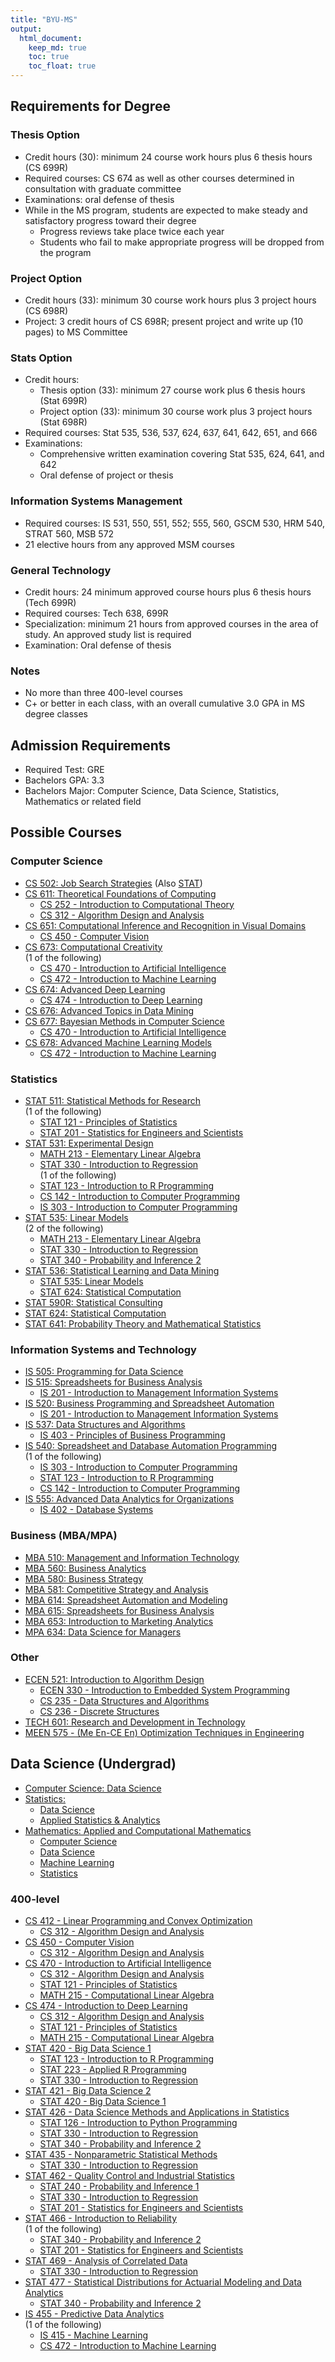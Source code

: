 ```yaml
---
title: "BYU-MS"
output: 
  html_document:
    keep_md: true
    toc: true
    toc_float: true
---
```


## Requirements for Degree

### Thesis Option

* Credit hours (30): minimum 24 course work hours plus 6 thesis hours (CS 699R)
* Required courses: CS 674 as well as other courses determined in consultation with graduate committee
* Examinations: oral defense of thesis
* While in the MS program, students are expected to make steady and satisfactory progress toward their degree 
  + Progress reviews take place twice each year
  + Students who fail to make appropriate progress will be dropped from the program

### Project Option

* Credit hours (33): minimum 30 course work hours plus 3 project hours (CS 698R)
* Project: 3 credit hours of CS 698R; present project and write up (10 pages) to MS Committee

### Stats Option

* Credit hours: 
  + Thesis option (33): minimum 27 course work plus 6 thesis hours (Stat 699R)
  + Project option (33): minimum 30 course work plus 3 project hours (Stat 698R)
* Required courses: Stat 535, 536, 537, 624, 637, 641, 642, 651, and 666 
* Examinations: 
  + Comprehensive written examination covering Stat 535, 624, 641, and 642 
  + Oral defense of project or thesis

### Information Systems Management

* Required courses: IS 531, 550, 551, 552; 555, 560, GSCM 530, HRM 540, STRAT 560, MSB 572 
* 21 elective hours from any approved MSM courses 
 
### General Technology

* Credit hours: 24 minimum approved course hours plus 6 thesis hours (Tech 699R)
* Required courses: Tech 638, 699R
* Specialization: minimum 21 hours from approved courses in the area of study. An approved study list is required
* Examination: Oral defense of thesis

### Notes

* No more than three 400-level courses
* C+ or better in each class, with an overall cumulative 3.0 GPA in MS degree classes

## Admission Requirements

* Required Test: GRE
* Bachelors GPA: 3.3
* Bachelors Major: Computer Science, Data Science, Statistics, Mathematics or related field

## Possible Courses

### Computer Science

* [CS 502: Job Search Strategies](https://gradstudies.byu.edu/course/job-search-strategies)  (Also [STAT](https://gradstudies.byu.edu/course/job-search-strategies-4))
* [CS 611: Theoretical Foundations of Computing](https://gradstudies.byu.edu/course/theoretical-foundations-computing)
  + [CS 252 - Introduction to Computational Theory](https://catalog.byu.edu/physical-and-mathematical-sciences/computer-science/introduction-computational-theory)
  + [CS 312 - Algorithm Design and Analysis](https://catalog.byu.edu/physical-and-mathematical-sciences/computer-science/algorithm-design-and-analysis)
* [CS 651: Computational Inference and Recognition in Visual Domains](https://gradstudies.byu.edu/course/computational-inference-and-recognition-visual-domains)  
  + [CS 450 - Computer Vision](https://catalog.byu.edu/physical-and-mathematical-sciences/computer-science/computer-vision)
* [CS 673: Computational Creativity](https://gradstudies.byu.edu/course/computational-creativity)    
  (1 of the following)
  + [CS 470 - Introduction to Artificial Intelligence](https://catalog.byu.edu/physical-and-mathematical-sciences/computer-science/introduction-artificial-intelligence)
  + [CS 472 - Introduction to Machine Learning](https://catalog.byu.edu/physical-and-mathematical-sciences/computer-science/introduction-machine-learning)
* [CS 674: Advanced Deep Learning](https://gradstudies.byu.edu/course/advanced-deep-learning)    
  + [CS 474 - Introduction to Deep Learning](https://catalog.byu.edu/physical-and-mathematical-sciences/computer-science/introduction-deep-learning)
* [CS 676: Advanced Topics in Data Mining](https://gradstudies.byu.edu/course/advanced-topics-data-mining)
* [CS 677: Bayesian Methods in Computer Science](https://gradstudies.byu.edu/course/bayesian-methods-computer-science)
  + [CS 470 - Introduction to Artificial Intelligence](https://catalog.byu.edu/physical-and-mathematical-sciences/computer-science/introduction-artificial-intelligence)
* [CS 678: Advanced Machine Learning Models](https://gradstudies.byu.edu/course/advanced-machine-learning-models)    
  + [CS 472 - Introduction to Machine Learning](https://catalog.byu.edu/physical-and-mathematical-sciences/computer-science/introduction-machine-learning)

### Statistics

* [STAT 511: Statistical Methods for Research](https://gradstudies.byu.edu/course/statistical-methods-research-1)    
  (1 of the following)
  + [STAT 121 - Principles of Statistics](https://catalog.byu.edu/physical-and-mathematical-sciences/statistics/principles-of-statistics)
  + [STAT 201 - Statistics for Engineers and Scientists](https://catalog.byu.edu/physical-and-mathematical-sciences/statistics/statistics-engineers-and-scientists)
* [STAT 531: Experimental Design](https://gradstudies.byu.edu/course/experimental-design)
   + [MATH 213 - Elementary Linear Algebra](https://catalog.byu.edu/physical-and-mathematical-sciences/mathematics/elementary-linear-algebra-0)
   + [STAT 330 - Introduction to Regression](https://catalog.byu.edu/physical-and-mathematical-sciences/statistics/introduction-regression)    
     (1 of the following)
   + [STAT 123 - Introduction to R Programming](https://catalog.byu.edu/physical-and-mathematical-sciences/statistics/introduction-r-programming)
   + [CS 142 - Introduction to Computer Programming](https://catalog.byu.edu/physical-and-mathematical-sciences/computer-science/introduction-computer-programming)
   + [IS 303 - Introduction to Computer Programming](https://catalog.byu.edu/business/information-systems/introduction-computer-programming)
* [STAT 535: Linear Models](https://gradstudies.byu.edu/course/linear-models)    
  (2 of the following)
  + [MATH 213 - Elementary Linear Algebra](https://catalog.byu.edu/physical-and-mathematical-sciences/mathematics/elementary-linear-algebra-0)
  + [STAT 330 - Introduction to Regression](https://catalog.byu.edu/physical-and-mathematical-sciences/statistics/introduction-regression)
  + [STAT 340 - Probability and Inference 2](https://catalog.byu.edu/physical-and-mathematical-sciences/statistics/probability-and-inference-2)
* [STAT 536: Statistical Learning and Data Mining](https://gradstudies.byu.edu/course/statistical-learning-and-data-mining)
  + [STAT 535: Linear Models](https://gradstudies.byu.edu/course/linear-models) 
  + [STAT 624: Statistical Computation](https://gradstudies.byu.edu/course/statistical-computation)
* [STAT 590R: Statistical Consulting](https://gradstudies.byu.edu/course/statistical-consulting)
* [STAT 624: Statistical Computation](https://gradstudies.byu.edu/course/statistical-computation)
* [STAT 641: Probability Theory and Mathematical Statistics](https://gradstudies.byu.edu/course/probability-theory-and-mathematical-statistics-1)

### Information Systems and Technology

* [IS 505: Programming for Data Science](https://gradstudies.byu.edu/course/programming-data-science)
* [IS 515: Spreadsheets for Business Analysis](https://catalog.byu.edu/business/information-systems/spreadsheets-business-analysis)
  + [IS 201 - Introduction to Management Information Systems](https://catalog.byu.edu/business/information-systems/introduction-management-information-systems) 
* [IS 520: Business Programming and Spreadsheet Automation](https://gradstudies.byu.edu/course/business-programming-and-spreadsheet-automation)
  + [IS 201 - Introduction to Management Information Systems](https://catalog.byu.edu/business/information-systems/introduction-management-information-systems)
* [IS 537: Data Structures and Algorithms](https://catalog.byu.edu/business/information-systems/data-structures-and-algorithms)  
  + [IS 403 - Principles of Business Programming](https://catalog.byu.edu/business/information-systems/principles-of-business-programming)
* [IS 540: Spreadsheet and Database Automation Programming](https://gradstudies.byu.edu/course/spreadsheet-and-database-automation-programming)    
  (1 of the following)
  + [IS 303 - Introduction to Computer Programming](https://catalog.byu.edu/business/information-systems/introduction-computer-programming)
  + [STAT 123 - Introduction to R Programming](https://catalog.byu.edu/physical-and-mathematical-sciences/statistics/introduction-r-programming)
  + [CS 142 - Introduction to Computer Programming](https://catalog.byu.edu/physical-and-mathematical-sciences/computer-science/introduction-computer-programming)
* [IS 555: Advanced Data Analytics for Organizations](https://gradstudies.byu.edu/course/advanced-data-analytics-organizations)
  + [IS 402 - Database Systems](https://catalog.byu.edu/business/information-systems/database-systems)

### Business (MBA/MPA)

* [MBA 510: Management and Information Technology](https://gradstudies.byu.edu/course/management-and-information-technology)
* [MBA 560: Business Analytics](https://gradstudies.byu.edu/course/business-analytics)
* [MBA 580: Business Strategy](https://gradstudies.byu.edu/course/business-strategy)
* [MBA 581: Competitive Strategy and Analysis](https://gradstudies.byu.edu/course/competitive-strategy-and-analysis)
* [MBA 614: Spreadsheet Automation and Modeling](https://gradstudies.byu.edu/course/spreadsheet-automation-and-modeling)
* [MBA 615: Spreadsheets for Business Analysis](https://gradstudies.byu.edu/course/spreadsheets-business-analysis-0)
* [MBA 653: Introduction to Marketing Analytics](https://gradstudies.byu.edu/course/introduction-marketing-analytics)
* [MPA 634: Data Science for Managers](https://gradstudies.byu.edu/course/data-science-managers)

### Other

* [ECEN 521: Introduction to Algorithm Design](https://gradstudies.byu.edu/course/introduction-algorithm-design)
  + [ECEN 330 - Introduction to Embedded System Programming](https://catalog.byu.edu/engineering/electrical-and-computer-engineering/introduction-embedded-system-programming)
  + [CS 235 - Data Structures and Algorithms](https://catalog.byu.edu/physical-and-mathematical-sciences/computer-science/data-structures-and-algorithms)
  + [CS 236 - Discrete Structures](https://catalog.byu.edu/physical-and-mathematical-sciences/computer-science/discrete-structures)
* [TECH 601: Research and Development in Technology](https://gradstudies.byu.edu/course/research-and-development-technology)
* [MEEN 575 - (Me En-CE En) Optimization Techniques in Engineering](https://gradstudies.byu.edu/course/me-ence-en-optimization-techniques-engineering)

## Data Science (Undergrad)

* [Computer Science: Data Science](https://catalog.byu.edu/physical-and-mathematical-sciences/computer-science/computer-science-data-science-bs)
* [Statistics:]((https://catalog.byu.edu/physical-and-mathematical-sciences/statistics/statistics-statistical-science-bs))
  + [Data Science](https://catalog.byu.edu/physical-and-mathematical-sciences/statistics/statistics-data-science-bs) 
  + [Applied Statistics & Analytics](https://catalog.byu.edu/physical-and-mathematical-sciences/statistics/statistics-applied-statistics-analytics-bs)
* [Mathematics: Applied and Computational Mathematics](https://catalog.byu.edu/physical-and-mathematical-sciences/mathematics/mathematics-applied-and-computational-mathematics-bs)
  + [Computer Science](http://acme.byu.edu/emphases/#nine)
  + [Data Science](http://acme.byu.edu/emphases/#cryptography)
  + [Machine Learning](http://acme.byu.edu/emphases/#machine_learning)
  + [Statistics](http://acme.byu.edu/emphases/#twentyseven)

### 400-level

* [CS 412 - Linear Programming and Convex Optimization](https://catalog.byu.edu/physical-and-mathematical-sciences/computer-science/linear-programming-and-convex-optimization)
  + [CS 312 - Algorithm Design and Analysis](https://catalog.byu.edu/physical-and-mathematical-sciences/computer-science/algorithm-design-and-analysis)
* [CS 450 - Computer Vision](https://catalog.byu.edu/physical-and-mathematical-sciences/computer-science/computer-vision)
  + [CS 312 - Algorithm Design and Analysis](https://catalog.byu.edu/physical-and-mathematical-sciences/computer-science/algorithm-design-and-analysis)
* [CS 470 - Introduction to Artificial Intelligence](https://catalog.byu.edu/physical-and-mathematical-sciences/computer-science/introduction-artificial-intelligence)  
  + [CS 312 - Algorithm Design and Analysis](https://catalog.byu.edu/physical-and-mathematical-sciences/computer-science/algorithm-design-and-analysis)
  + [STAT 121 - Principles of Statistics](https://catalog.byu.edu/physical-and-mathematical-sciences/statistics/principles-of-statistics) 
  + [MATH 215 - Computational Linear Algebra](https://catalog.byu.edu/physical-and-mathematical-sciences/mathematics/computational-linear-algebra)  
* [CS 474 - Introduction to Deep Learning](https://catalog.byu.edu/physical-and-mathematical-sciences/computer-science/introduction-deep-learning)
  + [CS 312 - Algorithm Design and Analysis](https://catalog.byu.edu/physical-and-mathematical-sciences/computer-science/algorithm-design-and-analysis)
  + [STAT 121 - Principles of Statistics](https://catalog.byu.edu/physical-and-mathematical-sciences/statistics/principles-of-statistics)
  + [MATH 215 - Computational Linear Algebra](https://catalog.byu.edu/physical-and-mathematical-sciences/mathematics/computational-linear-algebra)
* [STAT 420 - Big Data Science 1](https://catalog.byu.edu/physical-and-mathematical-sciences/statistics/big-data-science-1)
  + [STAT 123 - Introduction to R Programming](https://catalog.byu.edu/physical-and-mathematical-sciences/statistics/introduction-r-programming)
  + [STAT 223 - Applied R Programming](https://catalog.byu.edu/physical-and-mathematical-sciences/statistics/applied-r-programming)
  + [STAT 330 - Introduction to Regression](https://catalog.byu.edu/physical-and-mathematical-sciences/statistics/introduction-regression)
* [STAT 421 - Big Data Science 2](https://catalog.byu.edu/physical-and-mathematical-sciences/statistics/big-data-science-2)
  + [STAT 420 - Big Data Science 1](https://catalog.byu.edu/physical-and-mathematical-sciences/statistics/big-data-science-1)
* [STAT 426 - Data Science Methods and Applications in Statistics](https://catalog.byu.edu/physical-and-mathematical-sciences/statistics/data-science-methods-and-applications-statistics)
  + [STAT 126 - Introduction to Python Programming](https://catalog.byu.edu/physical-and-mathematical-sciences/statistics/introduction-python-programming)
  + [STAT 330 - Introduction to Regression](https://catalog.byu.edu/physical-and-mathematical-sciences/statistics/introduction-regression)
  + [STAT 340 - Probability and Inference 2](https://catalog.byu.edu/physical-and-mathematical-sciences/statistics/probability-and-inference-2)
* [STAT 435 - Nonparametric Statistical Methods](https://catalog.byu.edu/physical-and-mathematical-sciences/statistics/nonparametric-statistical-methods)
  + [STAT 330 - Introduction to Regression](https://catalog.byu.edu/physical-and-mathematical-sciences/statistics/introduction-regression)
* [STAT 462 - Quality Control and Industrial Statistics](https://catalog.byu.edu/physical-and-mathematical-sciences/statistics/quality-control-and-industrial-statistics)  
  + [STAT 240 - Probability and Inference 1](https://catalog.byu.edu/physical-and-mathematical-sciences/statistics/probability-and-inference-1)
  + [STAT 330 - Introduction to Regression](https://catalog.byu.edu/physical-and-mathematical-sciences/statistics/introduction-regression)
  + [STAT 201 - Statistics for Engineers and Scientists](https://catalog.byu.edu/physical-and-mathematical-sciences/statistics/statistics-engineers-and-scientists)  
* [STAT 466 - Introduction to Reliability](https://catalog.byu.edu/physical-and-mathematical-sciences/statistics/introduction-reliability)  
  (1 of the following)
  + [STAT 340 - Probability and Inference 2](https://catalog.byu.edu/physical-and-mathematical-sciences/statistics/probability-and-inference-2)
  + [STAT 201 - Statistics for Engineers and Scientists](https://catalog.byu.edu/physical-and-mathematical-sciences/statistics/statistics-engineers-and-scientists)  
* [STAT 469 - Analysis of Correlated Data](https://catalog.byu.edu/physical-and-mathematical-sciences/statistics/analysis-of-correlated-data)  
  + [STAT 330 - Introduction to Regression](https://catalog.byu.edu/physical-and-mathematical-sciences/statistics/introduction-regression)  
* [STAT 477 - Statistical Distributions for Actuarial Modeling and Data Analytics](https://catalog.byu.edu/physical-and-mathematical-sciences/statistics/statistical-distributions-actuarial-modeling-and-data)  
  + [STAT 340 - Probability and Inference 2](https://catalog.byu.edu/physical-and-mathematical-sciences/statistics/probability-and-inference-2)
* [IS 455 - Predictive Data Analytics](https://catalog.byu.edu/business/information-systems/predictive-data-analytics-0)    
  (1 of the following)
  + [IS 415 - Machine Learning](https://catalog.byu.edu/business/information-systems/machine-learning)
  + [CS 472 - Introduction to Machine Learning](https://catalog.byu.edu/physical-and-mathematical-sciences/computer-science/introduction-machine-learning)